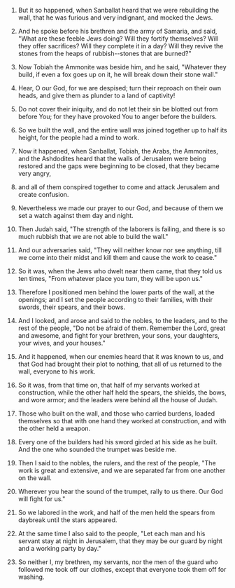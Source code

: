 
1. But it so happened, when Sanballat heard that we were rebuilding the wall, that he was furious and very indignant, and mocked the Jews.

2. And he spoke before his brethren and the army of Samaria, and said, "What are these feeble Jews doing? Will they fortify themselves? Will they offer sacrifices? Will they complete it in a day? Will they revive the stones from the heaps of rubbish--stones that are burned?"

3. Now Tobiah the Ammonite was beside him, and he said, "Whatever they build, if even a fox goes up on it, he will break down their stone wall."

4. Hear, O our God, for we are despised; turn their reproach on their own heads, and give them as plunder to a land of captivity!

5. Do not cover their iniquity, and do not let their sin be blotted out from before You; for they have provoked You to anger before the builders.

6. So we built the wall, and the entire wall was joined together up to half its height, for the people had a mind to work.

7. Now it happened, when Sanballat, Tobiah, the Arabs, the Ammonites, and the Ashdodites heard that the walls of Jerusalem were being restored and the gaps were beginning to be closed, that they became very angry,

8. and all of them conspired together to come and attack Jerusalem and create confusion.

9. Nevertheless we made our prayer to our God, and because of them we set a watch against them day and night.

10. Then Judah said, "The strength of the laborers is failing, and there is so much rubbish that we are not able to build the wall."

11. And our adversaries said, "They will neither know nor see anything, till we come into their midst and kill them and cause the work to cease."

12. So it was, when the Jews who dwelt near them came, that they told us ten times, "From whatever place you turn, they will be upon us."

13. Therefore I positioned men behind the lower parts of the wall, at the openings; and I set the people according to their families, with their swords, their spears, and their bows.

14. And I looked, and arose and said to the nobles, to the leaders, and to the rest of the people, "Do not be afraid of them. Remember the Lord, great and awesome, and fight for your brethren, your sons, your daughters, your wives, and your houses."

15. And it happened, when our enemies heard that it was known to us, and that God had brought their plot to nothing, that all of us returned to the wall, everyone to his work.

16. So it was, from that time on, that half of my servants worked at construction, while the other half held the spears, the shields, the bows, and wore armor; and the leaders were behind all the house of Judah.

17. Those who built on the wall, and those who carried burdens, loaded themselves so that with one hand they worked at construction, and with the other held a weapon.

18. Every one of the builders had his sword girded at his side as he built. And the one who sounded the trumpet was beside me.

19. Then I said to the nobles, the rulers, and the rest of the people, "The work is great and extensive, and we are separated far from one another on the wall.

20. Wherever you hear the sound of the trumpet, rally to us there. Our God will fight for us."

21. So we labored in the work, and half of the men held the spears from daybreak until the stars appeared.

22. At the same time I also said to the people, "Let each man and his servant stay at night in Jerusalem, that they may be our guard by night and a working party by day."

23. So neither I, my brethren, my servants, nor the men of the guard who followed me took off our clothes, except that everyone took them off for washing.


